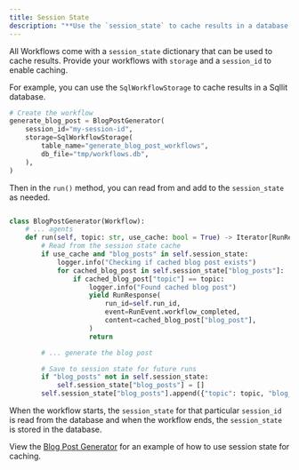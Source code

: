 ```yaml
---
title: Session State
description: "**Use the `session_state` to cache results in a database.**"
---
```


All Workflows come with a `session_state` dictionary that can be used to cache results. Provide your workflows with `storage` and a `session_id` to enable caching.

For example, you can use the `SqlWorkflowStorage` to cache results in a Sqllit database.

```python
# Create the workflow
generate_blog_post = BlogPostGenerator(
    session_id="my-session-id",
    storage=SqlWorkflowStorage(
        table_name="generate_blog_post_workflows",
        db_file="tmp/workflows.db",
    ),
)
```

Then in the `run()` method, you can read from and add to the `session_state` as needed.

```python

class BlogPostGenerator(Workflow):
    # ... agents
    def run(self, topic: str, use_cache: bool = True) -> Iterator[RunResponse]:
        # Read from the session state cache
        if use_cache and "blog_posts" in self.session_state:
            logger.info("Checking if cached blog post exists")
            for cached_blog_post in self.session_state["blog_posts"]:
                if cached_blog_post["topic"] == topic:
                    logger.info("Found cached blog post")
                    yield RunResponse(
                        run_id=self.run_id,
                        event=RunEvent.workflow_completed,
                        content=cached_blog_post["blog_post"],
                    )
                    return

        # ... generate the blog post

        # Save to session state for future runs
        if "blog_posts" not in self.session_state:
            self.session_state["blog_posts"] = []
        self.session_state["blog_posts"].append({"topic": topic, "blog_post": self.writer.run_response.content})
```

When the workflow starts, the `session_state` for that particular `session_id` is read from the database and when the workflow ends, the `session_state` is stored in the database.

View the [Blog Post Generator](/workflows/introduction#full-example-blog-post-generator) for an example of how to use session state for caching.